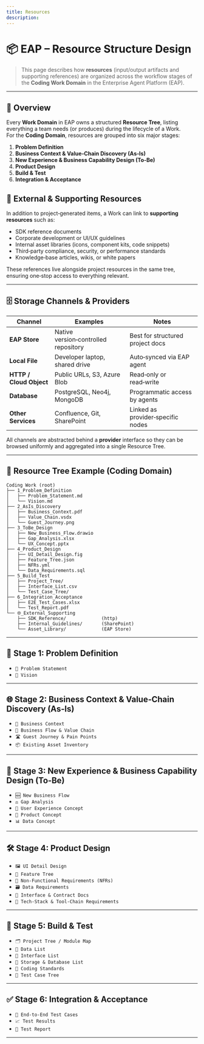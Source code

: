 ```yaml
---
title: Resources
description:  
---
```

 
# 📦 EAP – **Resource** Structure Design  

> This page describes how **resources** (input/output artifacts and supporting references) are organized across the workflow stages of the **Coding Work Domain** in the Enterprise Agent Platform (EAP).

---

## 📘 Overview

Every **Work Domain** in EAP owns a structured **Resource Tree**, listing everything a team needs (or produces) during the lifecycle of a Work.  
For the **Coding Domain**, resources are grouped into six major stages:

1. **Problem Definition**  
2. **Business Context & Value‑Chain Discovery (As‑Is)**  
3. **New Experience & Business Capability Design (To‑Be)**  
4. **Product Design**  
5. **Build & Test**  
6. **Integration & Acceptance**


## 📂 External & Supporting Resources

In addition to project‑generated items, a Work can link to **supporting resources** such as:

- SDK reference documents  
- Corporate development or UI/UX guidelines  
- Internal asset libraries (icons, component kits, code snippets)  
- Third‑party compliance, security, or performance standards  
- Knowledge‑base articles, wikis, or white papers  

These references live alongside project resources in the same tree, ensuring one‑stop access to everything relevant.

---

## 🗄️ Storage Channels & Providers

| Channel | Examples | Notes |
|---------|----------|-------|
| **EAP Store** | Native version‑controlled repository | Best for structured project docs |
| **Local File** | Developer laptop, shared drive | Auto‑synced via EAP agent |
| **HTTP / Cloud Object** | Public URLs, S3, Azure Blob | Read‑only or read‑write |
| **Database** | PostgreSQL, Neo4j, MongoDB | Programmatic access by agents |
| **Other Services** | Confluence, Git, SharePoint | Linked as provider‑specific nodes |

All channels are abstracted behind a **provider** interface so they can be browsed uniformly and aggregated into a single Resource Tree.

---

## 🌲 Resource Tree Example (Coding Domain)

```text
Coding Work (root)
├── 1_Problem_Definition
│   ├── Problem_Statement.md
│   └── Vision.md
├── 2_AsIs_Discovery
│   ├── Business_Context.pdf
│   ├── Value_Chain.vsdx
│   └── Guest_Journey.png
├── 3_ToBe_Design
│   ├── New_Business_Flow.drawio
│   ├── Gap_Analysis.xlsx
│   └── UX_Concept.pptx
├── 4_Product_Design
│   ├── UI_Detail_Design.fig
│   ├── Feature_Tree.json
│   ├── NFRs.yml
│   └── Data_Requirements.sql
├── 5_Build_Test
│   ├── Project_Tree/
│   ├── Interface_List.csv
│   └── Test_Case_Tree/
├── 6_Integration_Acceptance
│   ├── E2E_Test_Cases.xlsx
│   └── Test_Report.pdf
└── 🌐_External_Supporting
    ├── SDK_Reference/             (http)
    ├── Internal_Guidelines/       (SharePoint)
    └── Asset_Library/             (EAP Store)

```
---

## 🧭 Stage 1: Problem Definition

- `🧩 Problem Statement`  
- `🌟 Vision`

---

## 🌐 Stage 2: Business Context & Value‑Chain Discovery (As‑Is)

- `🏢 Business Context`  
- `🔁 Business Flow & Value Chain`  
- `🛣️ Guest Journey & Pain Points`  
- `📦 Existing Asset Inventory`

---

## 🚀 Stage 3: New Experience & Business Capability Design (To‑Be)

- `🆕 New Business Flow`  
- `⚖️ Gap Analysis`  
- `🎨 User Experience Concept`  
- `🧪 Product Concept`  
- `📊 Data Concept`

---

## 🛠️ Stage 4: Product Design

- `🖼️ UI Detail Design`  
- `🌳 Feature Tree`  
- `📏 Non‑Functional Requirements (NFRs)`  
- `🗃️ Data Requirements`  
- `📄 Interface & Contract Docs`  
- `🧰 Tech‑Stack & Tool‑Chain Requirements`

---

## 🔧 Stage 5: Build & Test

- `🗂️ Project Tree / Module Map`  
- `📑 Data List`  
- `🔌 Interface List`  
- `💾 Storage & Database List`  
- `🧾 Coding Standards`  
- `🧪 Test Case Tree`

---

## ✅ Stage 6: Integration & Acceptance

- `🧪 End‑to‑End Test Cases`  
- `📈 Test Results`  
- `📝 Test Report`

---